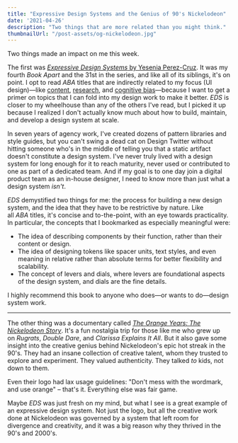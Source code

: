 ```yaml
---
title: "Expressive Design Systems and the Genius of 90's Nickelodeon"
date: '2021-04-26'
description: "Two things that are more related than you might think."
thumbnailUrl: "/post-assets/og-nickelodeon.jpg"
---
```


Two things made an impact on me this week.

The first was [*Expressive Design Systems* by Yesenia Perez-Cruz](https://www.yeseniaperezcruz.com/expressive-design-systems). It was my fourth *Book Apart* and the 31st in the series, and like all of its siblings, it's on point. I opt to read *ABA* titles that are indirectly related to my focus (UI design)—like [content](https://abookapart.com/products/the-elements-of-content-strategy), [research](https://abookapart.com/products/just-enough-research), and [cognitive bias](https://abookapart.com/products/design-for-cognitive-bias)—because I want to get a primer on topics that I can fold into my design work to make it better. *EDS* is closer to my wheelhouse than any of the others I've read, but I picked it up because I realized I don't actually know much about how to build, maintain, and develop a design system at scale.

In seven years of agency work, I've created dozens of pattern libraries and style guides, but you can't swing a dead cat on Design Twitter without hitting someone who's in the middle of telling you that a static artifact doesn't constitute a design system. I've never truly lived with a design system for long enough for it to reach maturity, never used or contributed to one as part of a dedicated team. And if my goal is to one day join a digital product team as an in-house designer, I need to know more than just what a design system *isn't*.

*EDS* demystified two things for me: the process for building a new design system, and the idea that they have to be restrictive by nature. Like all *ABA* titles, it's concise and to-the-point, with an eye towards practicality. In particular, the concepts that I bookmarked as especially meaningful were:

-   The idea of describing components by their function, rather than their content or design.
-   The idea of designing tokens like spacer units, text styles, and even meaning in relative rather than absolute terms for better flexibility and scalability.
-   The concept of levers and dials, where levers are foundational aspects of the design system, and dials are the fine details.

I highly recommend this book to anyone who does—or wants to do—design system work.

* * * * *

The other thing was a documentary called [*The Orange Years: The Nickelodeon Story*](https://www.hulu.com/movie/the-orange-years-the-nickelodeon-story-05933844-48af-4c75-bb60-7ed497ca4916). It's a fun nostalgia trip for those like me who grew up on *Rugrats*, *Double Dare*, and *Clarissa Explains It All*. But it also gave some insight into the creative genius behind Nickelodeon's epic hot streak in the 90's. They had an insane collection of creative talent, whom they trusted to explore and experiment. They valued authenticity. They talked *to* kids, not down to them.

Even their logo had lax usage guidelines: "Don't mess with the wordmark, and use orange" – that's it. Everything else was fair game.

<YoutubeEmbed videoId="hYNO3Qx9IO4" />

Maybe *EDS* was just fresh on my mind, but what I see is a great example of an expressive design system. Not just the logo, but all the creative work done at Nickelodeon was governed by a system that left room for divergence and creativity, and it was a big reason why they thrived in the 90's and 2000's.

